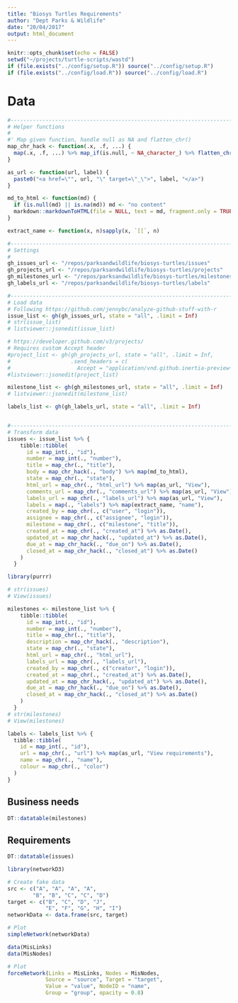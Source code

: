 ```yaml
---
title: "Biosys Turtles Requirements"
author: "Dept Parks & Wildlife"
date: "20/04/2017"
output: html_document
---
```


```r
knitr::opts_chunk$set(echo = FALSE)
setwd("~/projects/turtle-scripts/wastd")
if (file.exists("../config/setup.R")) source("../config/setup.R")
if (file.exists("../config/load.R")) source("../config/load.R")
```

# Data

```r
#------------------------------------------------------------------------------#
# Helper functions
#
#' Map given function, handle null as NA and flatten_chr()
map_chr_hack <- function(.x, .f, ...) {
  map(.x, .f, ...) %>% map_if(is.null, ~ NA_character_) %>% flatten_chr()
}

as_url <- function(url, label) {
  paste0("<a href=\"", url, "\" target=\"_\">", label, "</a>")
}

md_to_html <- function(md) {
  if (is.null(md) || is.na(md)) md <- "no content"
  markdown::markdownToHTML(file = NULL, text = md, fragment.only = TRUE)
}

extract_name <- function(x, n)sapply(x, `[[`, n)

#------------------------------------------------------------------------------#
# Settings
#
gh_issues_url <- "/repos/parksandwildlife/biosys-turtles/issues"
gh_projects_url <- "/repos/parksandwildlife/biosys-turtles/projects"
gh_milestones_url <- "/repos/parksandwildlife/biosys-turtles/milestones"
gh_labels_url <- "/repos/parksandwildlife/biosys-turtles/labels"

#------------------------------------------------------------------------------#
# Load data
# Following https://github.com/jennybc/analyze-github-stuff-with-r
issue_list <- gh(gh_issues_url, state = "all", .limit = Inf)
# str(issue_list)
# listviewer::jsonedit(issue_list)

# https://developer.github.com/v3/projects/
# Requires custom Accept header
#project_list <- gh(gh_projects_url, state = "all", .limit = Inf,
#                   .send_headers = c(
#                     Accept = "application/vnd.github.inertia-preview+json"))
#listviewer::jsonedit(project_list)

milestone_list <- gh(gh_milestones_url, state = "all", .limit = Inf)
# listviewer::jsonedit(milestone_list)

labels_list <- gh(gh_labels_url, state = "all", .limit = Inf)


#------------------------------------------------------------------------------#
# Transform data
issues <- issue_list %>% {
    tibble::tibble(
      id = map_int(., "id"),
      number = map_int(., "number"),
      title = map_chr(., "title"),
      body = map_chr_hack(., "body") %>% map(md_to_html),
      state = map_chr(., "state"),
      html_url = map_chr(., "html_url") %>% map(as_url, "View"),
      comments_url = map_chr(., "comments_url") %>% map(as_url, "View"),
      labels_url = map_chr(., "labels_url") %>% map(as_url, "View"),
      labels = map(., "labels") %>% map(extract_name, "name"),
      created_by = map_chr(., c("user", "login")),
      assignee = map_chr(., c("assignee", "login")),
      milestone = map_chr(., c("milestone", "title")),
      created_at = map_chr(., "created_at") %>% as.Date(),
      updated_at = map_chr_hack(., "updated_at") %>% as.Date(),
      due_at = map_chr_hack(., "due_on") %>% as.Date(),
      closed_at = map_chr_hack(., "closed_at") %>% as.Date()
    )
  }

library(purrr)

# str(issues)
# View(issues)

milestones <- milestone_list %>% {
    tibble::tibble(
      id = map_int(., "id"),
      number = map_int(., "number"),
      title = map_chr(., "title"),
      description = map_chr_hack(., "description"),
      state = map_chr(., "state"),
      html_url = map_chr(., "html_url"),
      labels_url = map_chr(., "labels_url"),
      created_by = map_chr(., c("creator", "login")),
      created_at = map_chr(., "created_at") %>% as.Date(),
      updated_at = map_chr_hack(., "updated_at") %>% as.Date(),
      due_at = map_chr_hack(., "due_on") %>% as.Date(),
      closed_at = map_chr_hack(., "closed_at") %>% as.Date()
    )
  }
# str(milestones)
# View(milestones)

labels <- labels_list %>% {
  tibble::tibble(
    id = map_int(., "id"),
    url = map_chr(., "url") %>% map(as_url, "View requirements"),
    name = map_chr(., "name"),
    colour = map_chr(., "color")
  )
}
```

## Business needs

```r
DT::datatable(milestones)
```

## Requirements

```r
DT::datatable(issues)
```



```r
library(networkD3)

# Create fake data
src <- c("A", "A", "A", "A",
        "B", "B", "C", "C", "D")
target <- c("B", "C", "D", "J",
            "E", "F", "G", "H", "I")
networkData <- data.frame(src, target)

# Plot
simpleNetwork(networkData)

data(MisLinks)
data(MisNodes)

# Plot
forceNetwork(Links = MisLinks, Nodes = MisNodes,
            Source = "source", Target = "target",
            Value = "value", NodeID = "name",
            Group = "group", opacity = 0.8)

```
